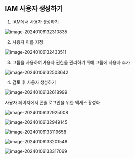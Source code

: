 ## IAM 사용자 생성하기

1. IAM에서 사용자 생성하기

![image-20240106132310835](D:\Code\Github\til\document\aws\ec2\assets\image-20240106132310835.png)

2. 사용자 이름 지정

![image-20240106132433511](D:\Code\Github\til\document\aws\ec2\assets\image-20240106132433511.png)

3. 그룹을 사용하여 사용자 권한을 관리하기 위해 그룹에 사용자 추가

![image-20240106132503642](D:\Code\Github\til\document\aws\ec2\assets\image-20240106132503642.png)

4. 검토 후 사용자 생성하기

![image-20240106132618999](D:\Code\Github\til\document\aws\ec2\assets\image-20240106132618999.png)


사용자 페이지에서 콘솔 로그인을 위한 액세스 활성화

![image-20240106132925008](D:\Code\Github\til\document\aws\ec2\assets\image-20240106132925008.png)

![image-20240106132949145](D:\Code\Github\til\document\aws\ec2\assets\image-20240106132949145.png)

![image-20240106133119658](D:\Code\Github\til\document\aws\ec2\assets\image-20240106133119658.png)

![image-20240106133201548](D:\Code\Github\til\document\aws\ec2\assets\image-20240106133201548.png)


![image-20240106133317069](D:\Code\Github\til\document\aws\ec2\assets\image-20240106133317069.png)

